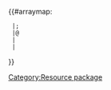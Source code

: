 <includeonly>{{#arraymap: {{{1|}}}
  |;
  |@
  |{{{field{{!}}@{{!}}hidden}}}
  |
}}
</includeonly><noinclude>
[[Category:Resource package]]
</noinclude>